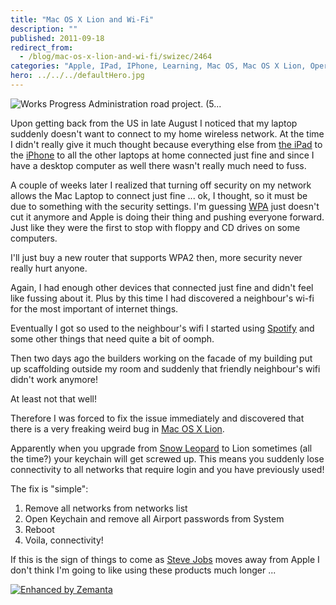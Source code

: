 ```yaml
---
title: "Mac OS X Lion and Wi-Fi"
description: ""
published: 2011-09-18
redirect_from:
  - /blog/mac-os-x-lion-and-wi-fi/swizec/2464
categories: "Apple, IPad, IPhone, Learning, Mac OS, Mac OS X Lion, Operating system, Personal, Snow Leopard, Steve Jobs"
hero: ../../../defaultHero.jpg
---
```


![Works Progress Administration road project. (5...](http://swizec.com/blog/wp-content/uploads/2011/09/300px-WPA_road_project2.gif "Works Progress Administration road project. (5...")

Upon getting back from the US in late August I noticed that my laptop suddenly doesn't want to connect to my home wireless network. At the time I didn't really give it much thought because everything else from [the iPad](http://www.apple.com/ipad/ "iPad") to the [iPhone](http://www.apple.com/iphone "iPhone") to all the other laptops at home connected just fine and since I have a desktop computer as well there wasn't really much need to fuss.

A couple of weeks later I realized that turning off security on my network allows the Mac Laptop to connect just fine ... ok, I thought, so it must be due to something with the security settings. I'm guessing [WPA](http://en.wikipedia.org/wiki/Works_Progress_Administration "Works Progress Administration") just doesn't cut it anymore and Apple is doing their thing and pushing everyone forward. Just like they were the first to stop with floppy and CD drives on some computers.

I'll just buy a new router that supports WPA2 then, more security never really hurt anyone.

Again, I had enough other devices that connected just fine and didn't feel like fussing about it. Plus by this time I had discovered a neighbour's wi-fi for the most important of internet things.

Eventually I got so used to the neighbour's wifi I started using [Spotify](http://www.spotify.com/ "Spotify") and some other things that need quite a bit of oomph.

Then two days ago the builders working on the facade of my building put up scaffolding outside my room and suddenly that friendly neighbour's wifi didn't work anymore!

At least not that well!

Therefore I was forced to fix the issue immediately and discovered that there is a very freaking weird bug in [Mac OS X Lion](http://www.apple.com/macosx/lion "Mac OS X Lion").

Apparently when you upgrade from [Snow Leopard](http://en.wikipedia.org/wiki/Snow_Leopard "Snow Leopard") to Lion sometimes (all the time?) your keychain will get screwed up. This means you suddenly lose connectivity to all networks that require login and you have previously used!

The fix is "simple":

1.  Remove all networks from networks list
2.  Open Keychain and remove all Airport passwords from System
3.  Reboot
4.  Voila, connectivity!

If this is the sign of things to come as [Steve Jobs](http://www.crunchbase.com/person/steve-jobs "Steve Jobs") moves away from Apple I don't think I'm going to like using these products much longer ...

[![Enhanced by Zemanta](http://img.zemanta.com/zemified_e.png?x-id=ab1bde25-40d9-4f5b-b991-76e6f6f18771)](http://www.zemanta.com/ "Enhanced by Zemanta")
